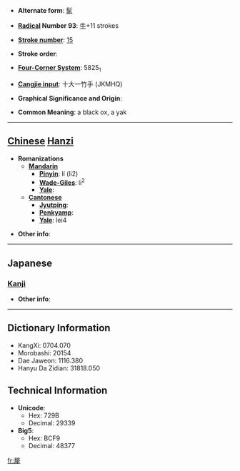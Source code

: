 * '''Alternate form''': [[髦]]

* '''[[Wiktionary:Chinese radical index| Radical]] Number 93''': [[Wiktionary:Chinese radical index 牛|牛]]+11 strokes

* '''[[Wiktionary:Chinese total strokes index|Stroke number]]''': [[Wiktionary:Chinese total strokes index 15|15]]

* '''Stroke order''': 

* '''[[Wiktionary:Chinese four corner index|Four-Corner System]]''': 5825<sub>1</sub>

* '''[[Wiktionary:Chinese Cangjie index|Cangjie input]]''': 十大一竹手 (JKMHQ)

* '''Graphical Significance and Origin''': 

* '''Common Meaning''': a black ox, a yak

----

== [[Chinese]] [[Hanzi]] ==

* '''Romanizations'''
** '''[[Mandarin]]'''
*** '''[[Pinyin]]''': lí (li2)
*** '''[[Wade-Giles]]''': li<sup>2</sup>
*** '''[[Yale]]''': 
** '''[[Cantonese]]'''
*** '''[[Jyutping]]''':
*** '''[[Penkyamp]]''': 
*** '''[[Yale]]''': lei4

* '''Other info''': 

----

==Japanese==
===[[Kanji]]===
{{kanji|on readings=[[ぼう]] (bō), [[みょう]] (myō), [[もう]] (mō), [[り]] (ri)|kun readings=[[からうし]] (karaushi), [[やく]] (yaku)}}

* '''Other info''':  

----

== Dictionary Information ==

* KangXi: 0704.070
* Morobashi: 20154
* Dae Jaweon: 1116.380
* Hanyu Da Zidian: 31818.050

== Technical Information ==

* '''Unicode''':
** Hex: 729B
** Decimal: 29339
* '''Big5''':
** Hex: BCF9
** Decimal: 48377

[[fr:犛]]